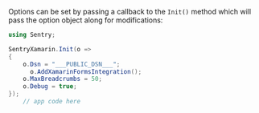 Options can be set by passing a callback to the `Init()` method which will
pass the option object along for modifications:


```csharp
using Sentry;

SentryXamarin.Init(o =>
{
    o.Dsn = "___PUBLIC_DSN___";
	  o.AddXamarinFormsIntegration();
    o.MaxBreadcrumbs = 50;
    o.Debug = true;
});
    // app code here
```
